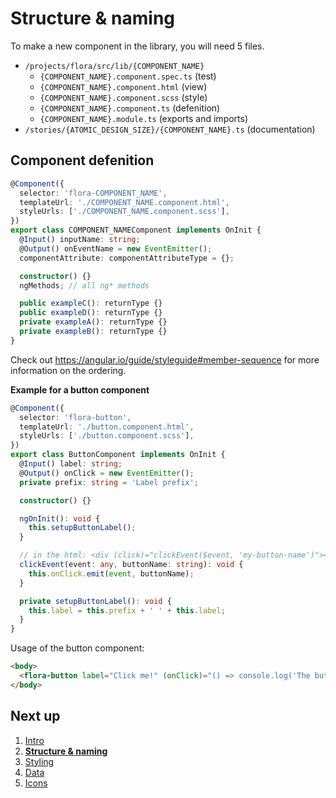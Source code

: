 
<style>{stylesheet}</style>

<Meta title="About/How to develop components/Structure & naming" />

# Structure & naming

To make a new component in the library, you will need 5 files.

- `/projects/flora/src/lib/{COMPONENT_NAME}`
  - `{COMPONENT_NAME}.component.spec.ts` (test)
  - `{COMPONENT_NAME}.component.html` (view)
  - `{COMPONENT_NAME}.component.scss` (style)
  - `{COMPONENT_NAME}.component.ts` (defenition)
  - `{COMPONENT_NAME}.module.ts` (exports and imports)
- `/stories/{ATOMIC_DESIGN_SIZE}/{COMPONENT_NAME}.ts` (documentation)

## Component defenition

```ts
@Component({
  selector: 'flora-COMPONENT_NAME',
  templateUrl: './COMPONENT_NAME.component.html',
  styleUrls: ['./COMPONENT_NAME.component.scss'],
})
export class COMPONENT_NAMEComponent implements OnInit {
  @Input() inputName: string;
  @Output() onEventName = new EventEmitter();
  componentAttribute: componentAttributeType = {};

  constructor() {}
  ngMethods; // all ng* methods

  public exampleC(): returnType {}
  public exampleD(): returnType {}
  private exampleA(): returnType {}
  private exampleB(): returnType {}
}
```

Check out https://angular.io/guide/styleguide#member-sequence for more information on the ordering.

**Example for a button component**

```ts
@Component({
  selector: 'flora-button',
  templateUrl: './button.component.html',
  styleUrls: ['./button.component.scss'],
})
export class ButtonComponent implements OnInit {
  @Input() label: string;
  @Output() onClick = new EventEmitter();
  private prefix: string = 'Label prefix';

  constructor() {}

  ngOnInit(): void {
    this.setupButtonLabel();
  }

  // in the html: <div (click)="clickEvent($event, 'my-button-name')"></div>
  clickEvent(event: any, buttonName: string): void {
    this.onClick.emit(event, buttonName);
  }

  private setupButtonLabel(): void {
    this.label = this.prefix + ' ' + this.label;
  }
}
```

Usage of the button component:

```html
<body>
  <flora-button label="Click me!" (onClick)="() => console.log('The button was clicked')"></flora-button>
</body>
```

## Next up

1. [Intro](?path=/story/about-how-to-develop-components-intro--page)
2. **[Structure & naming](?path=/story/about-how-to-develop-components-structure-naming--page)**
3. [Styling](?path=/story/about-how-to-develop-components-styling--page)
4. [Data](?path=/story/about-how-to-develop-components-data--page)
5. [Icons](?path=/story/about-how-to-develop-components-icons--page)
